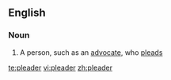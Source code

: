 ==English==

===Noun===
{{en-noun}}

# A person, such as an [[advocate]], who [[plead]]s

[[te:pleader]]
[[vi:pleader]]
[[zh:pleader]]